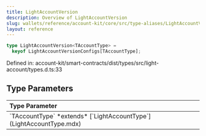 ```yaml
---
title: LightAccountVersion
description: Overview of LightAccountVersion
slug: wallets/reference/account-kit/core/src/type-aliases/LightAccountVersion
layout: reference
---
```


```ts
type LightAccountVersion<TAccountType> =
  keyof LightAccountVersionConfigs[TAccountType];
```

Defined in: account-kit/smart-contracts/dist/types/src/light-account/types.d.ts:33

## Type Parameters

<table>
  <thead>
    <tr>
      <th align="left">Type Parameter</th>
    </tr>
  </thead>

  <tbody>
    <tr>
      <td>
        `TAccountType` *extends* [`LightAccountType`](LightAccountType.mdx)
      </td>
    </tr>
  </tbody>
</table>
